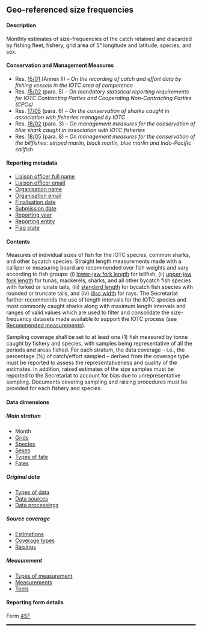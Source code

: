 ## Geo-referenced size frequencies {#SFdataset}

#### Description

Monthly estimates of size-frequencies of the catch retained and discarded by fishing fleet, fishery, grid area of 5&deg; longitude and latitude, species, and sex.

#### Conservation and Management Measures

-   Res. [15/01](https://www.iotc.org/cmm/resolution-1501-recording-catch-and-effort-data-fishing-vessels-iotc-area-competence) (Annex II) -- *On the recording of catch and effort data by fishing vessels in the IOTC area of competence*
-   Res. [15/02](https://www.iotc.org/cmm/resolution-1502-mandatory-statistical-reporting-requirements-iotc-contracting-parties-and) (para. 5) -- *On mandatory statistical reporting requirements for IOTC Contracting Parties and Cooperating Non-Contracting Parties (CPCs)*
-   Res. [17/05](https://www.iotc.org/cmm/resolution-1705-conservation-sharks-caught-association-fisheries-managed-iotc) (para. 6) -- *On the conservation of sharks caught in association with fisheries managed by IOTC*
-   Res. [18/02](https://iotc.org/cmm/resolution-1802-management-measures-conservation-blue-shark-caught-association-iotc-fisheries) (para. 3) -- *On management measures for the conservation of blue shark caught in association with IOTC fisheries*
-   Res. [18/05](https://www.iotc.org/cmm/resolution-1805-management-measures-conservation-billfishes-striped-marlin-black-marlin-blue) (para. 8) -- *On management measures for the conservation of the billfishes: striped marlin, black marlin, blue marlin and Indo-Pacific sailfish*

#### Reporting metadata

-   [Liaison officer full name](#fcname)
-   [Liaison officer email](#fcemail)
-   [Organisation name](#orgname)
-   [Organisation email](#orgemail)
-   [Finalisation date](#findate)
-   [Submission date](#subdate)
-   [Reporting year](#repyear)
-   [Reporting entity](#repentity)
-   [Flag state](#repflagstate)

#### Contents

Measures of individual sizes of fish for the IOTC species, common sharks, and other bycatch species. Straight length measurements made with a calliper or measuring board are recommended over fish weights and vary according to fish groups: (i) [lower-jaw fork length](#lj) for billfish, (ii) [upper-jaw fork length](#uj) for tunas, mackerels, sharks, and all other bycatch fish species with forked or lunate tails, (iii) [standard length](#sl) for bycatch fish species with rounded or truncate tails, and (iv) [disc width](#dw) for rays. The Secretariat further recommends the use of length intervals for the IOTC species and most commonly caught sharks along with maximum length intervals and ranges of valid values which are used to filter and consolidate the size-frequency datasets made available to support the IOTC process (see [Recommended measurements](../domain/biological/#morphometricsRecommended)).

Sampling coverage shall be set to at least one (1) fish measured by tonne caught by fishery and species, with samples being representative of all the periods and areas fished. For each stratum, the data coverage -- i.e., the percentage (%) of catch/effort sampled -- derived from the coverage type must be reported to assess the representativeness and quality of the estimates. In addition, raised estimates of the size samples must be reported to the Secretariat to account for bias due to unrepresentative sampling. Documents covering sampling and raising procedures must be provided for each fishery and species.

#### Data dimensions

##### Main stratum

-   Month
-   [Grids](../domain/admin/#IOTCgridsCESF)
-   [Species](../domain/biological/#allSpecies)
-   [Sexes](..domain/biological/#sex)
-   [Types of fate](../domain/biological/#typesOfFate)
-   [Fates](../domain/biological/#fates)

##### Original data

-   [Types of data](../domain/data/#types)
-   [Data sources](../domain/data/#sourcesSF)
-   [Data processings](../domain/data/#processingsSF)

##### Source coverage

-   [Estimations](../domain/data/#estimations)
-   [Coverage types](../domain/data/#coverageTypes)
-   [Raisings](../domain/data/#raisings)

##### Measurement

-   [Types of measurement](../domain/biological/#typesOfMeasurement)
-   [Measurements](../domain/biological/#allMeasurementTypes)
-   [Tools](../domain/biological/#allMeasurementTools)

#### Reporting form details

Form [4SF](../forms/#Form_4SF)

<hr style="border:1.5px solid black">
